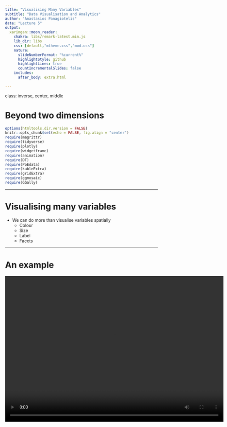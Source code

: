 ```yaml
---
title: "Visualising Many Variables"
subtitle: "Data Visualisation and Analytics"
author: "Anastasios Panagiotelis"
date: "Lecture 5"
output:
  xaringan::moon_reader:
    chakra: libs/remark-latest.min.js
    lib_dir: libs
    css: [default,"mtheme.css","mod.css"]
    nature:
      slideNumberFormat: "%current%"
      highlightStyle: github
      highlightLines: true
      countIncrementalSlides: false
    includes:
      after_body: extra.html
    
---
```


class: inverse, center, middle

# Beyond two dimensions

```r
options(htmltools.dir.version = FALSE)
knitr::opts_chunk$set(echo = FALSE, fig.align = "center")
require(magrittr)
require(tidyverse)
require(plotly)
require(widgetframe)
require(animation)
require(DT)
require(PoEdata)
require(kableExtra)
require(gridExtra)
require(ggmosaic)
require(GGally)
```

---

# Visualising many variables

- We can do more than visualise variables spatially
  - Colour
  - Size
  - Label
  - Facets

---

# An example
<video width="720" height="480" controls>
  <source src="Rosling.webm" type="video/webm">
</video>
---

# Mpg data

- The variable `cty` measures fuel efficiency of different cars in the city, while `displ` measures the size of the engine.
- These are negatively correlated.
- We can also see how the non-metric variable `drv` interacts with these variables using the `col` (colour) aesthetic.

---

# Using color

```r
ggplot(data = mpg,mapping = 
         aes(x=displ,y=cty, col=drv))+geom_point()  
```

---

# Aes v geom

- Note that unlike the last lecture, color is being used here to display information about a variable in the dataset.
- Therefore instead of specifying color in the geom, it has to be specified in the `aes` function.
- Remember the `aes` function maps data to something we can perceive.

---

# Text labels

- Another option is to plot text rather than points
  - This is in fact a different geom called `geom_text`
  - This was used on some of the plots demonstrating Zipf's Law
- A variable can be mapped to the actual text that appears
  - The aesthetic is `label`

---

#With text

```r
ggplot(data = mpg,mapping = 
         aes(x=displ,y=cty, label=drv))+geom_text()  
```

---

# The bubble chart

- To add a fourth variable we can manipulate the size of the points.
- This is known as a bubble chart.
- The aesthetic in question is `size`
- The following plot maps the number of cylinders to the size of points.

---

# Bubble plot

```r
ggplot(data = mpg,mapping = 
         aes(x=displ,y=cty, col=drv,size=cyl))+
  geom_point()  
```

---
class: inverse, middle, center

# All about colourmaps

---

# Color scales

- Suppose we are mapping metric or ordinal data to a colormap.  The colormap should be
  - Sequential
  - Perceptually uniform
  - Work when printed in black and white
  - Accessible to colorblind people
  - Colorful and pretty
- The *viridis* colormap was developed with this in mind

---

# Jet v Viridis

A popular palette is jet.

```r
knitr::include_graphics('jet.jpeg')
```

A better palette (by the above criteria) is viridis

```r
knitr::include_graphics('ViridisContinuousContinuous.png')
```

---

# Problems with jet

- Colors close to one another should be similar.
- On jet, in some parts the color changes dramatically over a small range.
- Also colorblind people (about 8% of the population) can have difficulty with the red colors in jet.
- For more on this see <a href="https://www.youtube.com/watch?list=PLYx7XA2nY5Gcpabmu61kKcToLz0FapmHu&v=xAoljeRJ3lU"> this talk</a> by the creators of viridis.

---

# Jet Colormap

```r
knitr::include_graphics('mona-lisa-rainbow.png',dpi = 100)
```


---

#Viridis colormap

```r
knitr::include_graphics('mona-lisa-gradient.png',dpi = 100)
```

---

# In ggplot2

Ordered factors now use viridis by default.

```r
ggplot(diamonds,aes(y=price,x=carat,col=cut))+
  geom_point(size=0.2) 
```

---

# Continous color

```r
ggplot(data = mpg,mapping = 
         aes(x=displ,y=cty, col=hwy))+geom_point()  
```

---
# Continous color

- To use viridis for a continous variable simply add `scale_color_viridis_c()`.  
- Scale is another element of the grammar of graphics. 

```r
ggplot(data = mpg,mapping = 
         aes(x=displ,y=cty, col=hwy))+
  geom_point()+scale_color_viridis_c()  
```

---

# Viridis

```r
ggplot(data = mpg,mapping = 
         aes(x=displ,y=cty, col=hwy))+
  geom_point()+scale_color_viridis_c()  
```

---


# Variations on Viridis

```r
ggplot(data = mpg,mapping = 
         aes(x=displ,y=cty, col=hwy))+
  geom_point()+scale_color_viridis_c(option = 'C')  
```

---

# Caution

- There are some situations where viridis may not be ideal.
  - Nominal variables
  - Divergent scales
- Divergent scales can be used when there is a natural middle point for the data (usually zero).
- For when plotting budget or trade balances using color, red can be used to show deficit and blue can be used to show surplus.

---

# Divergent Scale

```r
ggplot(data = mpg,mapping = 
         aes(x=displ,y=cty, col=hwy))+
  geom_point()+scale_color_distiller(type = 'div')  
```

---
class: inverse, middle, center

# Facetting
---

#Facetting

- Sometimes we cannot display everything on a single plot
- In this case facetting can be used to construct multiple plots
- For the next example we look at the `txhousing` dataset
---

# Code for facetting

```r
ggplot(data = txhousing, 
       mapping = aes(x=date, y=sales))+
  geom_point()+
  facet_wrap(~city)
```


Note the tilde (`~`) in `~city`

---

#Texas Housing

```r
ggplot(data = txhousing, 
       mapping = aes(x=date, y=sales))+
  geom_line()+
  facet_wrap(~city)
```

---

# Scales

- A problem here is that due to the scaling on the y axis, only the large cities display anything interesting.
- The option `scales` in the `facet_wrap` function allows each plot to have its own scale.
- Use this with caution!

---

#Free scales

```r
ggplot(data = txhousing, 
       mapping = aes(x=date, y=sales))+
  geom_point()+
  facet_wrap(~city,scales = 'free_y')
```
---

#Texas Housing

```r
ggplot(data = txhousing, 
       mapping = aes(x=date, y=sales))+
  geom_line()+
  facet_wrap(~city,scales = 'free_y')
```

---

#Change number of rows

- The number of rows or columns can be changed with the `nrow`
or `ncol` arguments
```r
ggplot(data = txhousing, 
       mapping = aes(x=date, y=sales))+
  geom_line()+
  facet_wrap(~city,scales = 'free_y',nrow = 12)
```


---


#Changing number of rows

```r
ggplot(data = txhousing, 
       mapping = aes(x=date, y=sales))+
  geom_line()+
  facet_wrap(~city,scales = 'free_y',nrow = 12)
```
---

# Facet grid

- We can also facet so that the rows correspond to one categorical variable and the columns to another.
- Lets try this with the diamonds dataset

```r
ggplot(data = diamonds, 
       mapping = aes(x=carat, y=price))+
  geom_point()+
  facet_grid(rows = ~cut, cols = ~color)

```

---

#Facet grid

```r
ggplot(data = diamonds, 
       mapping = aes(x=carat, y=price))+
  geom_point()+
  facet_grid(rows = vars(cut), cols = vars(color))

```
---
class: inverse, middle, center

# Higher Dimensions

---

# Pairs plot

- A pairs plot gives an array of plots
  - On the diagonal there are kernel densities or barplots
  - On the lower diagonal are scatterplots or facetted histograms
  - On the upper diagonal are correlations or boxplots.
- This can be implemented using the *ggpairs* function in the *GGally* package.

---

# Economics data

```r
ggpairs(economics)
```

---

# The Iris data


- The iris data is an old dataset on three species of flower with different measurements of the flower.
- The aim is to classify each flower into its species.
- However since it has a mix of metric and non-metric variables it is often used an an example for demonstration.  

---

# Iris data

```r
ggpairs(iris)
```

---

# Parallel Coordinates

- A parallel coordinates plots the variables of all values along the y axis.
- The variables themselves appear along the x axis.
- Values corresponding to the same observation are joined up by lines.
- They can often look messy but sometimes provide insight.

---

# Parallel Coordinates

```r
ggparcoord(iris)
```
---

# Summary

- By now we can do a large variety of plots in `ggplot`.
- However so far we have only used datasets that are already clean and tidy.
- Next we learn:
  - How to read in data from a file
  - How to manipulate the data into a form that we want to use.
  - How to reshape the data in a way that it works well with `ggplot`.